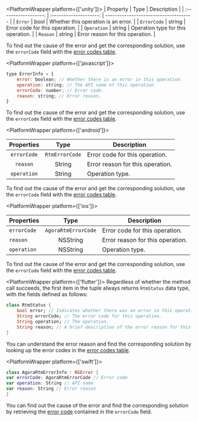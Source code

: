 <PlatformWrapper platform={['unity']}>
| Property | Type | Description |
| :------------------: | :--------------------: | ------------------------------------- |
|   `Error`   |  bool  | Whether this operation is an error. |
| `ErrorCode` | string | Error code for this operation. |
| `Operation` | string | Operation type for this operation. |
| `Reason` | string | Error reason for this operation. |

To find out the cause of the error and get the corresponding solution, use the `errorCode` field with the <a href="#error-codes-table">error codes table</a >.

</PlatformWrapper>

<PlatformWrapper platform={['javascript']}>

```javascript
type ErrorInfo = {
    error: boolean; // Whether there is an error in this operation
    operation: string; // The API name of this operation
    errorCode: number; // Error code.
    reason: string; // Error reason.
}
```

To find out the cause of the error and get the corresponding solution, use the `errorCode` field with the <a href="#error-codes-table">error codes table</a >.

</PlatformWrapper>

<PlatformWrapper platform={['android']}>

| Properties | Type | Description |
| :------------------: | :--------------------: | ------------------------------------- |
| `errorCode` | `RtmErrorCode` | Error code for this operation. |
| `reason` | String | Error reason for this operation. |
| `operation` | String | Operation type. |

To find out the cause of the error and get the corresponding solution, use the `errorCode` field with the <a href="#error-codes-table">error codes table</a >.

</PlatformWrapper>

<PlatformWrapper platform={['ios']}>

| Properties | Type | Description |
| :------------------ | :--------------------: | ------------------------------------- |
| `errorCode` | `AgoraRtmErrorCode` | Error code for this operation. |
| `reason` | NSString | Error reason for this operation. |
| `operation` | NSString | Operation type. |

To find out the cause of the error and get the corresponding solution, use the `errorCode` field with the <a href="#error-codes-table">error codes table</a >.

</PlatformWrapper>


<PlatformWrapper platform={['flutter']}>
Regardless of whether the method call succeeds, the first item in the tuple always returns `RtmStatus` data type, with the fields defined as follows:

```dart
class RtmStatus {
    bool error; // Indicates whether there was an error in this operation.
    String errorCode; // The error code for this operation.
    String operation; // The operation.
    String reason; // A brief description of the error reason for this operation.
}
```

You can understand the error reason and find the corresponding solution by looking up the error codes in the <a href="#error-codes-table">error codes table</a >.

</PlatformWrapper>

<PlatformWrapper platform={['swift']}>

```swift
class AgoraRtmErrorInfo : NSError {
var errorCode: AgoraRtmErrorCode // Error code
var operation: String // API name
var reason: String // Error reason
}
```

You can find out the cause of the error and find the corresponding solution by retrieving the <a href="#error-codes-table">error code</a> contained in the `errorCode` field.

</PlatformWrapper>